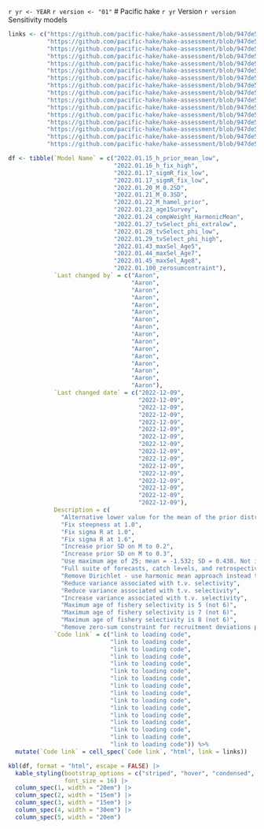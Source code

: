 `r yr <- YEAR`
`r version <- "01"`
# Pacific hake `r yr` Version `r version` Sensitivity models

```r
links <- c("https://github.com/pacific-hake/hake-assessment/blob/947de55a5943aa6ca471e7e1077720c3c19682be/R/model-setup.R#L167",
           "https://github.com/pacific-hake/hake-assessment/blob/947de55a5943aa6ca471e7e1077720c3c19682be/R/model-setup.R#L167",
           "https://github.com/pacific-hake/hake-assessment/blob/947de55a5943aa6ca471e7e1077720c3c19682be/R/model-setup.R#L167",
           "https://github.com/pacific-hake/hake-assessment/blob/947de55a5943aa6ca471e7e1077720c3c19682be/R/model-setup.R#L167",
           "https://github.com/pacific-hake/hake-assessment/blob/947de55a5943aa6ca471e7e1077720c3c19682be/R/model-setup.R#L167",
           "https://github.com/pacific-hake/hake-assessment/blob/947de55a5943aa6ca471e7e1077720c3c19682be/R/model-setup.R#L167",
           "https://github.com/pacific-hake/hake-assessment/blob/947de55a5943aa6ca471e7e1077720c3c19682be/R/model-setup.R#L167",
           "https://github.com/pacific-hake/hake-assessment/blob/947de55a5943aa6ca471e7e1077720c3c19682be/R/model-setup.R#L187",
           "https://github.com/pacific-hake/hake-assessment/blob/947de55a5943aa6ca471e7e1077720c3c19682be/R/model-setup.R#L187",
           "https://github.com/pacific-hake/hake-assessment/blob/947de55a5943aa6ca471e7e1077720c3c19682be/R/model-setup.R#L195",
           "https://github.com/pacific-hake/hake-assessment/blob/947de55a5943aa6ca471e7e1077720c3c19682be/R/model-setup.R#L195",
           "https://github.com/pacific-hake/hake-assessment/blob/947de55a5943aa6ca471e7e1077720c3c19682be/R/model-setup.R#L195",
           "https://github.com/pacific-hake/hake-assessment/blob/947de55a5943aa6ca471e7e1077720c3c19682be/R/model-setup.R#L211",
           "https://github.com/pacific-hake/hake-assessment/blob/947de55a5943aa6ca471e7e1077720c3c19682be/R/model-setup.R#L211",
           "https://github.com/pacific-hake/hake-assessment/blob/947de55a5943aa6ca471e7e1077720c3c19682be/R/model-setup.R#L211",
           "https://github.com/pacific-hake/hake-assessment/blob/947de55a5943aa6ca471e7e1077720c3c19682be/R/model-setup.R#L211")

df <- tibble(`Model Name` = c("2022.01.15_h_prior_mean_low",
                              "2022.01.16_h_fix_high",
                              "2022.01.17_sigmR_fix_low",
                              "2022.01.17_sigmR_fix_low",
                              "2022.01.20_M_0.2SD",
                              "2022.01.21_M_0.3SD",
                              "2022.01.22_M_hamel_prior",
                              "2022.01.23_age1Survey",
                              "2022.01.24_compWeight_HarmonicMean",
                              "2022.01.27_tvSelect_phi_extralow",
                              "2022.01.28_tvSelect_phi_low",
                              "2022.01.29_tvSelect_phi_high",
                              "2022.01.43_maxSel_Age5",
                              "2022.01.44_maxSel_Age7",
                              "2022.01.45_maxSel_Age8",
                              "2022.01.100_zerosumcontraint"),
             `Last changed by` = c("Aaron",
                                   "Aaron",
                                   "Aaron",
                                   "Aaron",
                                   "Aaron",
                                   "Aaron",
                                   "Aaron",
                                   "Aaron",
                                   "Aaron",
                                   "Aaron",
                                   "Aaron",
                                   "Aaron",
                                   "Aaron",
                                   "Aaron",
                                   "Aaron",
                                   "Aaron"),
             `Last changed date` = c("2022-12-09",
                                     "2022-12-09",
                                     "2022-12-09",
                                     "2022-12-09",
                                     "2022-12-09",
                                     "2022-12-09",
                                     "2022-12-09",
                                     "2022-12-09",
                                     "2022-12-09",
                                     "2022-12-09",
                                     "2022-12-09",
                                     "2022-12-09",
                                     "2022-12-09",
                                     "2022-12-09",
                                     "2022-12-09",
                                     "2022-12-09"),
             Description = c(
               "Alternative lower value for the mean of the prior distribution for steepness",
               "Fix steepness at 1.0",
               "Fix sigma R at 1.0",
               "Fix sigma R at 1.6",
               "Increase prior SD on M to 0.2",
               "Increase prior SD on M to 0.3",
               "Use maximum age of 25; mean = -1.532; SD = 0.438. Not included in document in 2020 or 2021",
               "Full suite of forecasts, catch levels, and retrospectives as this was used to create an appendix which is a full copy of the Executive Summary. Use SE for age-1 index of 0.5 for all points",
               "Remove Dirichlet - use harmonic mean approach instead to weight comps",
               "Reduce variance associated with t.v. selectivity",
               "Reduce variance associated with t.v. selectivity",
               "Increase variance associated with t.v. selectivity",
               "Maximum age of fishery selectivity is 5 (not 6)",
               "Maximum age of fishery selectivity is 7 (not 6)",
               "Maximum age of fishery selectivity is 8 (not 6)",
               "Remove zero-sum constraint for recruitment deviations parameters"),
             `Code link` = c("link to loading code",
                             "link to loading code",
                             "link to loading code",
                             "link to loading code",
                             "link to loading code",
                             "link to loading code",
                             "link to loading code",
                             "link to loading code",
                             "link to loading code",
                             "link to loading code",
                             "link to loading code",
                             "link to loading code",
                             "link to loading code",
                             "link to loading code",
                             "link to loading code",
                             "link to loading code")) %>%
  mutate(`Code link` = cell_spec(`Code link`, "html", link = links))

kbl(df, format = "html", escape = FALSE) |> 
  kable_styling(bootstrap_options = c("striped", "hover", "condensed", "responsive"),
                font_size = 16) |> 
  column_spec(1, width = "20em") |> 
  column_spec(2, width = "15em") |> 
  column_spec(3, width = "15em") |> 
  column_spec(4, width = "30em") |> 
  column_spec(5, width = "20em")
```
